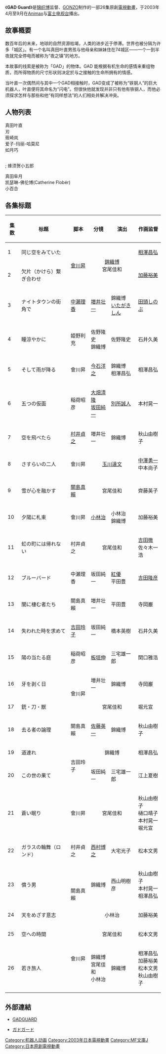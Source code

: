 {{Expand|time=2011-03-09}}
{{unreferenced|time=2010-12-31T12:17:20+00:00}}

{{Infobox animanga/Headerofja
|title= 钢铁守护者
|image= 
|size= 
|caption= 
|japanese= GAD GUARD
|english= Gad Guard
|kana= ガドガード
|romaji= Gado Gādo
|genre= [[科幻|科幻]]
}}
{{Infobox animanga/TVAnime
|标题=
|原作= [[GONZO|GONZO DIGIMATION]]、<br/>いづなよしつね、<br/>[[锦织博|锦织博]]
|導演= 锦织博
|系列構成= 池口和彥、锦织博
|人物設定= [[いづなよしつね|いづなよしつね]]
|機械設定= いづなよしつね
|音樂= [[田中公平|田中公平]]、[[泽口和彥|泽口和彥]]、[[PE'Z|PE'Z]]
|動畫製作= GONZO DIGIMATION
|播放電視台= {{flagicon|Japan}} [[Animax|Animax]]、[[富士电视台|富士电视台]]
|播放開始= 2003年4月16日
|播放結束= 9月24日
|話數= 全26话
|Copyright= 2003 GONZO INC.
}}
{{Infobox animanga/Footerofja}}

《'''GAD Guard'''》是[[锦织博|锦织博]]监督、[[GONZO|GONZO]]制作的一部26集原創[[電視動畫|電視動畫]]，于2003年4月至9月在[[Animax|Animax]]与[[富士电视台|富士电视台]]播出。

== 故事概要 ==
数百年后的未来，地球的自然资源枯竭，人类的进步近于停滞。世界也被分隔为许多「城区」。有一个名叫真田叶直男孩与他母亲和妹妹住在74城区——一个一到半夜就完全停电而被称为“夜之镇”的地方。

本故事的线索是被称为「GAD」的物体。GAD 能根据有机生命的感情来重组物质，而所得物质的尺寸形状则决定於与之接触的生命所拥有的情感。

当叶直一次偶然间与其中一个GAD相接触时，GAD变成了被称为“铁钢人”的巨大机器人，叶直便将其命名为“闪电”。但很快他就发现并非只有他有铁钢人，而他必须探求怎样与那些和他“有同样想法”的人们相处并解决冲突。

==人物列表==
; 真田叶直
; 刃
; 筱崎岚
; 爱子-玛丽-哈莫尼
; 如月巧<br />
<br />
; 蜂须贺小五郎
; 真田阜月
; 凯瑟琳-佛伦博(Catherine Flobér)
; 小百合

==各集标题==
{| class="wikitable" style="font-size:small"
|-
!集数!!标题!!脚本!!分镜!!演出!!作画监督
|-
|1||同じ空をみていた||rowspan="2"|[[會川昇|會川昇]]||rowspan="2" colspan="2" style="text-align:center"|[[錦織博|錦織博]]<br />宮尾佳和||[[相澤昌弘|相澤昌弘]]
|-
|2||欠片（かけら）繋ぎ合わせ||[[加藤裕美|加藤裕美]]
|-
|3||ナイトタウンの街角で||[[中瀨理香|中瀨理香]]||[[増井壮一|増井壮一]]||錦織博<br />[[板垣伸|いたがきしん]]||[[田頭しのぶ|田頭しのぶ]]
|-
|4||瞳涼やかに||姫野利充||佐野隆史<br />錦織博||佐野隆史||石井久美
|-
|5||そして雨が降る||會川昇||[[今石洋之|今石洋之]]||錦織博<br />相澤昌弘||相澤昌弘
|-
|6||五つの仮面||稲荷昭彦||[[大畑清隆|大畑清隆]]<br />[[坂田純一|坂田純一]]||[[別所誠人|別所誠人]]||本村晃一
|-
|7||空を飛べたら||[[村井貞之|村井貞之]]||増井壮一||錦織博||秋山由樹子
|-
|8||さすらいの二人||會川昇||colspan="2" style="text-align:center"|[[玉川達文|玉川達文]]||[[中澤勇一|中澤勇一]]<br />中本尚子
|-
|9||雪が心を融かす||[[關島真賴|關島真賴]]||colspan="2" style="text-align:center"|宮尾佳和||齊藤英子
|-
|10||夕陽に札束||會川昇||[[小林治_(イラストレーター)|小林治]]||小林治<br />錦織博||加藤裕美
|-
|11||虹の町には帰れない||村井貞之||colspan="2" style="text-align:center"|宮尾佳和||[[吉田徹|吉田徹]]<br />佐々木一浩
|-
|12||ブルーバード||中瀨理香||坂田純一||[[紅優|紅優]]<br />平田豊||[[吉田隆彦|吉田隆彦]]
|-
|13||闇に棲む者たち||關島真賴||増井壮一||平田豊||寺岡巌
|-
|14||失われた時を求めて||[[吉田玲子|吉田玲子]]||坂田純一||橋本英樹||石井久美
|-
|15||陽の当たる庭||稲荷昭彦||[[板垣伸|板垣伸]]||三宅雄一郎||関口雅浩
|-
|16||牙を剥く日||rowspan="2"|會川昇||増井壮一||錦織博||寺岡巌
|-
|17||銃・刀・獣||colspan="2" style="text-align:center"|宮尾佳和||堀元宣
|-
|18||去る者の論理||關島真賴||[[佐藤英一|佐藤英一]]||錦織博||秋山由樹子
|-
|19||道連れ||rowspan="2"|吉田玲子||colspan="2" style="text-align:center"|錦織博||相澤昌弘
|-
|20||この世の果て||坂田純一||三宅雄一郎||江上夏樹
|-
|21||蒼い眠り||會川昇||colspan="2" style="text-align:center"|宮尾佳和||秋山由樹子<br />樋口靖子<br />本村晃一<br />堀元宣
|-
|22||ガラスの輪舞（ロンド）||村井貞之||[[西村博之_(イラストレーター)|西村博之]]||大宅光子||松本文男
|-
|23||償う男||rowspan="2"|關島真賴||錦織博||西山明樹彦||秋山由樹子<br />本村晃一<br />相澤昌弘
|-
|24||天をめざす意志||colspan="2" style="text-align:center"|小林治||加藤裕美
|-
|25||空への時間||rowspan="2"|會川昇||colspan="2" style="text-align:center"|宮尾佳和||松本文男
|-
|26||若き旅人||錦織博<br />宮尾佳和<br />小林治||錦織博||相澤昌弘<br />加藤裕美<br />松本文男<br />秋山由樹子
|}

== 外部連結 ==
* {{ja}} [http://www.mediafactory.co.jp/anime/gadguard/ GADGUARD]{{Wayback|url=http://www.mediafactory.co.jp/anime/gadguard/ |date=20040603141539 }}
* {{ja}} [https://archive.is/20130501150437/http://anime.biglobe.ne.jp/title/?id=1341 ガドガード]
{{富士電視台製作深夜動畫}}
{{GONZO}}
{{錦織博執導作品}}

{{DEFAULTSORT:GAD GUARD}}
[[Category:机器人动画|Category:机器人动画]]
[[Category:2003年日本電視動畫|Category:2003年日本電視動畫]]
[[Category:MF文庫J|Category:MF文庫J]]
[[Category:日本原創電視動畫|Category:日本原創電視動畫]]